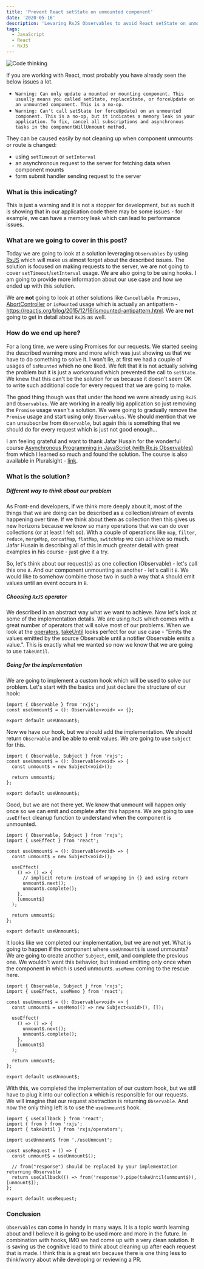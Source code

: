 ```yaml
---
title: 'Prevent React setState on unmounted component'
date: '2020-05-16'
description: 'Levaring RxJS Observables to avoid React setState on unmounted component warning once and for all.'
tags:
  - JavaScript
  - React
  - RxJS
---
```


![Code thinking](./code-thinking.png)

If you are working with React, most probably you have already seen the below issues a lot.

- `Warning: Can only update a mounted or mounting component. This usually means you called setState, replaceState, or forceUpdate on an unmounted component. This is a no-op.`
- `Warning: Can't call setState (or forceUpdate) on an unmounted component. This is a no-op, but it indicates a memory leak in your application. To fix, cancel all subscriptions and asynchronous tasks in the componentWillUnmount method.`

They can be caused easily by not cleaning up when component unmounts or route is changed:

- using `setTimeout` or `setInterval`
- an asynchronous request to the server for fetching data when component mounts
- form submit handler sending request to the server

### What is this indicating?

This is just a warning and it is not a stopper for development, but as such it is showing that in our application code there may be some issues - for example, we can have a memory leak which can lead to performance issues.

### What are we going to cover in this post?

Today we are going to look at a solution leveraging `Observables` by using [RxJS](https://rxjs.dev/guide/overview) which will make us almost forget about the described issues. The solution is focused on making requests to the server, we are not going to cover `setTimeout`/`setInterval` usage. We are also going to be using hooks. I am going to provide more information about our use case and how we ended up with this solution.

We are **not** going to look at other solutions like `Cancellable Promises`, [AbortController](https://developer.mozilla.org/en-US/docs/Web/API/AbortController) or `isMounted` usage which is actually an antipattern - https://reactjs.org/blog/2015/12/16/ismounted-antipattern.html. We are **not** going to get in detail about `RxJS` as well.

### How do we end up here?

For a long time, we were using Promises for our requests. We started seeing the described warning more and more which was just showing us that we have to do something to solve it. I won't lie, at first we had a couple of usages of `isMounted` which no one liked. We felt that it is not actually solving the problem but it is just a workaround which prevented the call to `setState`. We knew that this can't be the solution for us because it doesn't seem OK to write such additional code for every request that we are going to make.

The good thing though was that under the hood we were already using `RxJS` and `Observables`. We are working in a really big application so just removing the `Promise` usage wasn't a solution. We were going to gradually remove the `Promise` usage and start using only `Observables`. We should mention that we can unsubscribe from `Observable`, but again this is something that we should do for every request which is just not good enough...

I am feeling grateful and want to thank Jafar Husain for the wonderful course [Asynchronous Programming in JavaScript (with Rx.js Observables)](https://frontendmasters.com/courses/asynchronous-javascript/) from which I learned so much and found the solution. The course is also available in Pluralsight - [link](https://www.pluralsight.com/courses/asynchronous-javascript-rxjs-observables).

### What is the solution?

##### Different way to think about our problem

As Front-end developers, if we think more deeply about it, most of the things that we are doing can be described as a collection/stream of events happening over time. If we think about them as collection then this gives us new horizons because we know so many operations that we can do over collections (or at least I felt so). With a couple of operations like `map`, `filter`, `reduce`, `mergeMap`, `concatMap`, `flatMap`, `switchMap` we can achieve so much. Jafar Husain is describing all of this in much greater detail with great examples in his course - just give it a try.

So, let's think about our request(s) as one collection (Observable) - let's call this one `A`. And our component unmounting as another - let's call it `B`. We would like to somehow combine those two in such a way that `A` should emit values until an event occurs in `B`.

##### Choosing `RxJS` operator

We described in an abstract way what we want to achieve. Now let's look at some of the implementation details. We are using `RxJS` which comes with a great number of operators that will solve most of our problems. When we look at the [operators](https://rxjs.dev/api#operators), [takeUntil](https://rxjs.dev/api/operators/takeUntil) looks perfect for our use case - "Emits the values emitted by the source Observable until a notifier Observable emits a value.". This is exactly what we wanted so now we know that we are going to use `takeUntil`.

##### Going for the implementation

We are going to implement a custom hook which will be used to solve our problem. Let's start with the basics and just declare the structure of our hook:

```tsx
import { Observable } from 'rxjs';
const useUnmount$ = (): Observable<void> => {};

export default useUnmount$;
```

Now we have our hook, but we should add the implementation. We should return `Observable` and be able to emit values. We are going to use `Subject` for this.

```tsx
import { Observable, Subject } from 'rxjs';
const useUnmount$ = (): Observable<void> => {
  const unmount$ = new Subject<void>();

  return unmount$;
};

export default useUnmount$;
```

Good, but we are not there yet. We know that unmount will happen only once so we can emit and complete after this happens. We are going to use `useEffect` cleanup function to understand when the component is unmounted.

```tsx
import { Observable, Subject } from 'rxjs';
import { useEffect } from 'react';

const useUnmount$ = (): Observable<void> => {
  const unmount$ = new Subject<void>();

  useEffect(
    () => () => {
      // implicit return instead of wrapping in {} and using return
      unmount$.next();
      unmount$.complete();
    },
    [unmount$]
  );

  return unmount$;
};

export default useUnmount$;
```

It looks like we completed our implementation, but we are not yet. What is going to happen if the component where `useUnmount$` is used unmounts? We are going to create another `Subject`, emit, and complete the previous one. We wouldn't want this behavior, but instead emitting only once when the component in which is used unmounts. `useMemo` coming to the rescue here.

```tsx
import { Observable, Subject } from 'rxjs';
import { useEffect, useMemo } from 'react';

const useUnmount$ = (): Observable<void> => {
  const unmount$ = useMemo(() => new Subject<void>(), []);

  useEffect(
    () => () => {
      unmount$.next();
      unmount$.complete();
    },
    [unmount$]
  );

  return unmount$;
};

export default useUnmount$;
```

With this, we completed the implementation of our custom hook, but we still have to plug it into our collection `A` which is responsible for our requests. We will imagine that our request abstraction is returning `Observable`. And now the only thing left is to use the `useUnmount$` hook.

```tsx
import { useCallback } from 'react';
import { from } from 'rxjs';
import { takeUntil } from 'rxjs/operators';

import useUnmount$ from './useUnmount';

const useRequest = () => {
  const unmount$ = useUnmount$();

  // from("response") should be replaced by your implementation returning Observable
  return useCallback(() => from('response').pipe(takeUntil(unmount$)), [unmount$]);
};

export default useRequest;
```

### Conclusion

`Observables` can come in handy in many ways. It is a topic worth learning about and I believe it is going to be used more and more in the future. In combination with hooks, IMO we had come up with a very clean solution. It is saving us the cognitive load to think about cleaning up after each request that is made. I think this is a great win because there is one thing less to think/worry about while developing or reviewing a PR.
